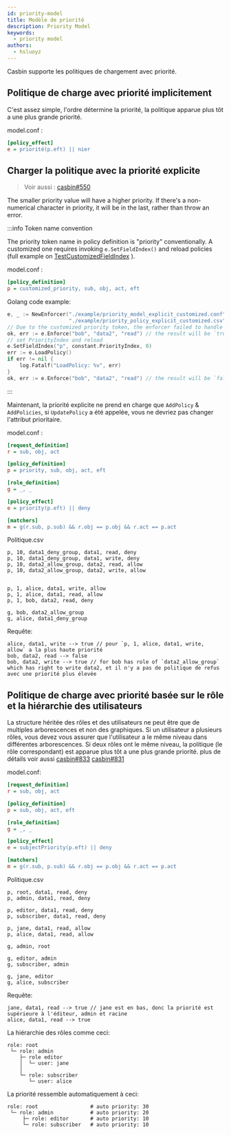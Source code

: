 ```yaml
---
id: priority-model
title: Modèle de priorité
description: Priority Model
keywords:
  - priority model
authors:
  - hsluoyz
---
```


Casbin supporte les politiques de chargement avec priorité.

## Politique de charge avec priorité implicitement

C'est assez simple, l'ordre détermine la priorité, la politique apparue plus tôt a une plus grande priorité.

model.conf :
```ini
[policy_effect]
e = priorité(p.eft) || nier
```

## Charger la politique avec la priorité explicite

> Voir aussi : [casbin#550](https://github.com/casbin/casbin/issues/550)

The smaller priority value will have a higher priority. If there's a non-numerical character in priority, it will be in the last, rather than throw an error.

:::info Token name convention

The priority token name in policy definition is  "priority" conventionally. A customized one requires invoking `e.SetFieldIndex()` and reload policies (full example on [TestCustomizedFieldIndex](https://github.com/casbin/casbin/pull/1044) ).

model.conf :
```ini
[policy_definition]
p = customized_priority, sub, obj, act, eft
```

Golang code example:
```go
e, _ := NewEnforcer("./example/priority_model_explicit_customized.conf",
                    "./example/priority_policy_explicit_customized.csv")
// Due to the customized priority token, the enforcer failed to handle the priority.
ok, err := e.Enforce("bob", "data2", "read") // the result will be `true, nil`
// set PriorityIndex and reload
e.SetFieldIndex("p", constant.PriorityIndex, 0)
err := e.LoadPolicy()
if err != nil {
    log.Fatalf("LoadPolicy: %v", err)
}
ok, err := e.Enforce("bob", "data2", "read") // the result will be `false, nil`
```

:::

Maintenant, la priorité explicite ne prend en charge que `AddPolicy` & `AddPolicies`, si `UpdatePolicy` a été appelée, vous ne devriez pas changer l'attribut prioritaire.

model.conf :
```ini
[request_definition]
r = sub, obj, act

[policy_definition]
p = priority, sub, obj, act, eft

[role_definition]
g = _, _

[policy_effect]
e = priority(p.eft) || deny

[matchers]
m = g(r.sub, p.sub) && r.obj == p.obj && r.act == p.act
```

Politique.csv
```csv
p, 10, data1_deny_group, data1, read, deny
p, 10, data1_deny_group, data1, write, deny
p, 10, data2_allow_group, data2, read, allow
p, 10, data2_allow_group, data2, write, allow


p, 1, alice, data1, write, allow
p, 1, alice, data1, read, allow
p, 1, bob, data2, read, deny

g, bob, data2_allow_group
g, alice, data1_deny_group
```

Requête:
```
alice, data1, write --> true // pour `p, 1, alice, data1, write, allow` a la plus haute priorité
bob, data2, read --> false
bob, data2, write --> true // for bob has role of `data2_allow_group` which has right to write data2, et il n'y a pas de politique de refus avec une priorité plus élevée 
```
## Politique de charge avec priorité basée sur le rôle et la hiérarchie des utilisateurs

La structure héritée des rôles et des utilisateurs ne peut être que de multiples arborescences et non des graphiques. Si un utilisateur a plusieurs rôles, vous devez vous assurer que l'utilisateur a le même niveau dans différentes arborescences. Si deux rôles ont le même niveau, la politique (le rôle correspondant) est apparue plus tôt a une plus grande priorité. plus de détails voir aussi [casbin#833](https://github.com/casbin/casbin/pull/833) [casbin#831](https://github.com/casbin/casbin/issues/831)

model.conf:
```ini
[request_definition]
r = sub, obj, act

[policy_definition]
p = sub, obj, act, eft

[role_definition]
g = _, _

[policy_effect]
e = subjectPriority(p.eft) || deny

[matchers]
m = g(r.sub, p.sub) && r.obj == p.obj && r.act == p.act 
```

Politique.csv
```csv
p, root, data1, read, deny
p, admin, data1, read, deny

p, editor, data1, read, deny
p, subscriber, data1, read, deny

p, jane, data1, read, allow
p, alice, data1, read, allow

g, admin, root

g, editor, admin
g, subscriber, admin

g, jane, editor
g, alice, subscriber 
```

Requête:
```
jane, data1, read --> true // jane est en bas, donc la priorité est supérieure à l'éditeur, admin et racine
alice, data1, read --> true
```

 La hiérarchie des rôles comme ceci:
```
role: root
 └─ role: admin
    ├─ role editor
    │  └─ user: jane
    │
    └─ role: subscriber
       └─ user: alice
```

La priorité ressemble automatiquement à ceci:

```
role: root                 # auto priority: 30
 └─ role: admin            # auto priority: 20
     ├─ role: editor       # auto priority: 10
     └─ role: subscriber   # auto priority: 10
```

